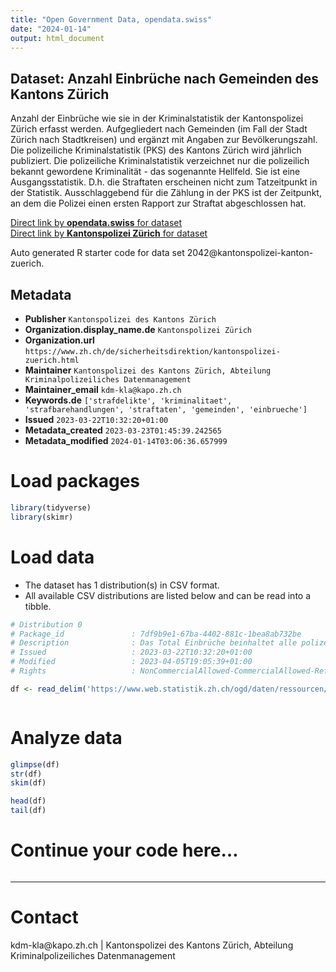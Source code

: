 ```yaml
---
title: "Open Government Data, opendata.swiss"
date: "2024-01-14"
output: html_document
---
```


## Dataset: Anzahl Einbrüche nach Gemeinden des Kantons Zürich

Anzahl der Einbrüche wie sie in der Kriminalstatistik der Kantonspolizei Zürich erfasst werden. Aufgegliedert nach Gemeinden (im Fall der Stadt Zürich nach Stadtkreisen) und ergänzt mit Angaben zur Bevölkerungszahl. Die polizeiliche Kriminalstatistik (PKS) des Kantons Zürich wird jährlich publiziert. Die polizeiliche Kriminalstatistik verzeichnet nur die polizeilich bekannt gewordene Kriminalität - das sogenannte Hellfeld. Sie ist eine Ausgangsstatistik. D.h. die Straftaten erscheinen nicht zum Tatzeitpunkt in der Statistik. Ausschlaggebend für die Zählung in der PKS ist der Zeitpunkt, an dem die Polizei einen ersten Rapport zur Straftat abgeschlossen hat.

[Direct link by **opendata.swiss** for dataset](https://opendata.swiss/de/dataset/anzahl-einbruche-nach-gemeinden-des-kantons-zurich)<br>
[Direct link by **Kantonspolizei Zürich** for dataset](nan)

Auto generated R starter code for data set 2042@kantonspolizei-kanton-zuerich.

## Metadata

- **Publisher** `Kantonspolizei des Kantons Zürich`
- **Organization.display_name.de** `Kantonspolizei Zürich`
- **Organization.url** `https://www.zh.ch/de/sicherheitsdirektion/kantonspolizei-zuerich.html`
- **Maintainer** `Kantonspolizei des Kantons Zürich, Abteilung Kriminalpolizeiliches Datenmanagement`
- **Maintainer_email** `kdm-kla@kapo.zh.ch`
- **Keywords.de** `['strafdelikte', 'kriminalitaet', 'strafbarehandlungen', 'straftaten', 'gemeinden', 'einbrueche']`
- **Issued** `2023-03-22T10:32:20+01:00`
- **Metadata_created** `2023-03-23T01:45:39.242565`
- **Metadata_modified** `2024-01-14T03:06:36.657999`


# Load packages

```r

library(tidyverse)
library(skimr)

```

# Load data

-   The dataset has 1 distribution(s) in CSV format.
-   All available CSV distributions are listed below and can be read into a tibble.

```r

# Distribution 0
# Package_id               : 7df9b9e1-67ba-4402-881c-1bea8ab732be
# Description              : Das Total Einbrüche beinhaltet alle polizeilich bekannten, vollendeten und versuchten Einbruchs- und Einschleichdiebstähle. Die Bevölkerungszahlen sind der Einwohnerstatistik des Bundes am Ende des Vorjahres entnommen (bis 2010 ESPOP, ab 2011 STATPOP). Damit wird die Häufigkeitszahl berechnet (Anzahl registrierten Straftaten pro 1000 Einwohner). 
# Issued                   : 2023-03-22T10:32:20+01:00
# Modified                 : 2023-04-05T19:05:39+01:00
# Rights                   : NonCommercialAllowed-CommercialAllowed-ReferenceNotRequired

df <- read_delim('https://www.web.statistik.zh.ch/ogd/daten/ressourcen/KTZH_00002042_00004083.csv')



```

# Analyze data

```r

glimpse(df)
str(df)
skim(df)

head(df)
tail(df)

```

# Continue your code here...

```r

```

------------------------------------------------------------------------

# Contact

kdm-kla@kapo.zh.ch | Kantonspolizei des Kantons Zürich, Abteilung Kriminalpolizeiliches Datenmanagement
